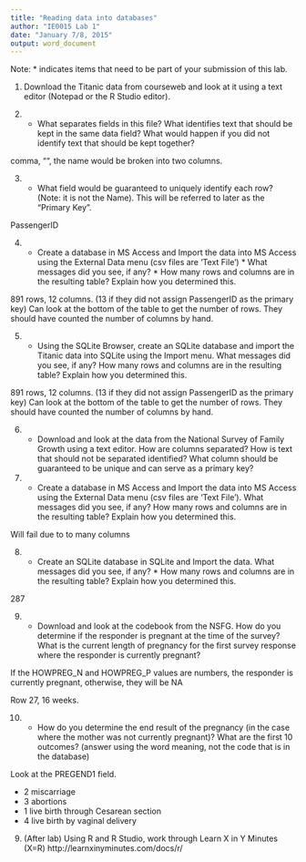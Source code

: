 ```yaml
---
title: "Reading data into databases"
author: "IE0015 Lab 1"
date: "January 7/8, 2015"
output: word_document
---
```


Note: * indicates items that need to be part of your submission of this lab.

1.  Download the Titanic data from courseweb and look at it using a text editor (Notepad or the R Studio editor).

2.  * What separates fields in this file?  What identifies text that should be kept in the same data field?  What would happen if you did not identify text that should be kept together?

comma, "", the name would be broken into two columns.

3.  * What field would be guaranteed to uniquely identify each row? (Note: it is not the Name).  This will be referred to later as the "Primary Key".

PassengerID

4.  * Create a database in MS Access and Import the data into MS Access using the External Data menu (csv files are 'Text File')  *  What messages did you see, if any? * How many rows and columns are in the resulting table?  Explain how you determined this.

891 rows, 12 columns. (13 if they did not assign PassengerID as the primary key)  Can look at the bottom of the table to get the number of rows. They should have counted the number of columns by hand.

5.  *  Using the SQLite Browser, create an SQLite database and import the Titanic data into SQLite using the Import menu.   What messages did you see, if any?  How many rows and columns are in the resulting table?  Explain how you determined this.


891 rows, 12 columns. (13 if they did not assign PassengerID as the primary key)  Can look at the bottom of the table to get the number of rows. They should have counted the number of columns by hand.

6.  * Download and look at the data from the National Survey of Family Growth using a text editor.  How are columns separated?  How is text that should not be separated identified? What column should be guaranteed to be unique and can serve as a primary key?

7.  * Create a database in MS Access and Import the data into MS Access using the External Data menu (csv files are 'Text File').  What messages did you see, if any? How many rows and columns are in the resulting table?  Explain how you determined this.

Will fail due to to many columns

8.  *  Create an SQLite database in SQLite and Import the data. What messages did you see, if any? * How many rows and columns are in the resulting table?  Explain how you determined this.

287

9.  * Download and look at the codebook from the NSFG.  How do you determine if the responder is pregnant at the time of the survey?  What is the current length of pregnancy for the first survey response where the responder is currently pregnant?

If the HOWPREG_N and HOWPREG_P values are numbers, the responder is currently pregnant, otherwise, they will be NA

Row 27, 16 weeks.

10.  * How do you determine the end result of the pregnancy (in the case where the mother was not currently pregnant)?  What are the first 10 outcomes? (answer using the word meaning, not the code that is in the database)

Look at the PREGEND1 field.

- 2 miscarriage
- 3 abortions
- 1 live birth through Cesarean section
- 4 live birth by vaginal delivery

9.  (After lab)  Using R and R Studio, work through Learn X in Y Minutes (X=R) http://learnxinyminutes.com/docs/r/

